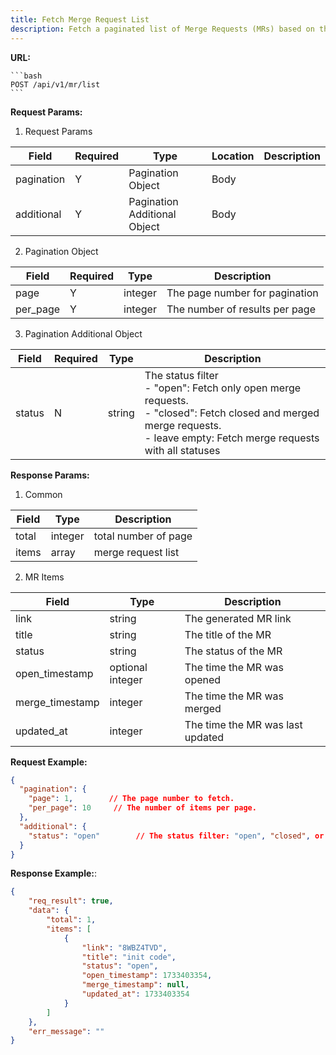 ```yaml
---
title: Fetch Merge Request List
description: Fetch a paginated list of Merge Requests (MRs) based on their status. This API allows filtering of MRs by their status (open, closed, or all) and supports pagination.
---
```


**URL:**

    ```bash
    POST /api/v1/mr/list
    ```

**Request Params:**

1. Request Params

| **Field**  | **Required** | **Type**                     | **Location** | **Description** |
| ---------- | ------------ | ---------------------------- | ------------ | --------------- |
| pagination | Y            | Pagination Object            | Body         |                 |
| additional | Y            | Pagination Additional Object | Body         |                 |

2. Pagination Object

| **Field** | **Required** | **Type** | **Description**                |
| --------- | ------------ | -------- | ------------------------------ |
| page      | Y            | integer  | The page number for pagination |
| per_page  | Y            | integer  | The number of results per page |

3. Pagination Additional Object

| **Field** | **Required** | **Type** | **Description**                                                                                                                                                                         |
| --------- | ------------ | -------- | --------------------------------------------------------------------------------------------------------------------------------------------------------------------------------------- |
| status    | N            | string   | The status filter  <br/> - "open": Fetch only open merge requests. <br/> - "closed": Fetch closed and merged merge requests.<br/> - leave empty: Fetch merge requests with all statuses |

**Response Params:**
1. Common

| **Field** | **Type** | **Description**      |
| --------- | -------- | -------------------- |
| total     | integer  | total number of page |
| items     | array    | merge request list   |

2. MR Items

| **Field**       | **Type**         | **Description**                  |
| --------------- | ---------------- | -------------------------------- |
| link            | string           | The generated MR link            |
| title           | string           | The title of the MR              |
| status          | string           | The status of the MR             |
| open_timestamp  | optional integer | The time the MR was opened       |
| merge_timestamp | integer          | The time the MR was merged       |
| updated_at      | integer          | The time the MR was last updated |


**Request Example:**

```json
{
  "pagination": {
    "page": 1,        // The page number to fetch.
    "per_page": 10     // The number of items per page.
  },
  "additional": {
    "status": "open"        // The status filter: "open", "closed", or leave empty for all status.
  }
}
```

**Response Example:**:
```json
{
    "req_result": true,
    "data": {
        "total": 1,
        "items": [
            {
                "link": "8WBZ4TVD",
                "title": "init code",
                "status": "open",
                "open_timestamp": 1733403354,
                "merge_timestamp": null,
                "updated_at": 1733403354
            }
        ]
    },
    "err_message": ""
}
```

<Outlet path="architecture/api/mono/mergerequest" />
